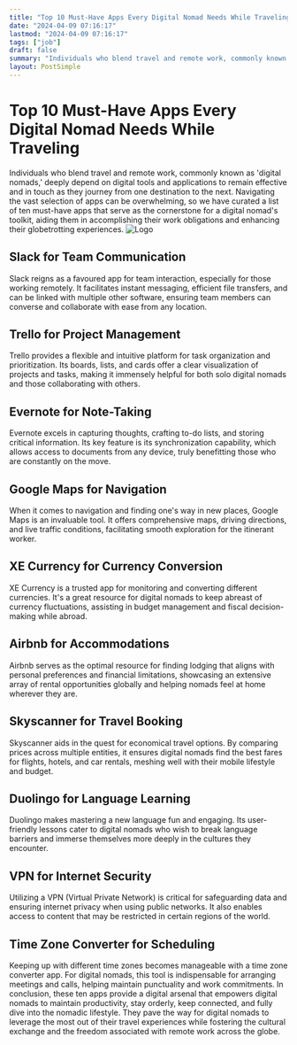 ```yaml
---
title: "Top 10 Must-Have Apps Every Digital Nomad Needs While Traveling"
date: "2024-04-09 07:16:17"
lastmod: "2024-04-09 07:16:17"
tags: ["job"]
draft: false
summary: "Individuals who blend travel and remote work, commonly known as 'digital nomads,' deeply depend on digital tools and applications to remain effective and in touch as they journey from one destination to the next. Navigating the vast selection of apps can be overwhelming, so we have curated a list of ten must-have apps that serve as the cornerstone for a digital nomad's toolkit, aiding them in accomplishing their work obligations and enhancing their globetrotting experiences."
layout: PostSimple
---
```

# Top 10 Must-Have Apps Every Digital Nomad Needs While Traveling
Individuals who blend travel and remote work, commonly known as 'digital nomads,' deeply depend on digital tools and applications to remain effective and in touch as they journey from one destination to the next. Navigating the vast selection of apps can be overwhelming, so we have curated a list of ten must-have apps that serve as the cornerstone for a digital nomad's toolkit, aiding them in accomplishing their work obligations and enhancing their globetrotting experiences.
<img alt="Logo" src="https://cdn.seniorsselection.com/src_image/3681ded7a5dc0605d3e9011c93ccda20.webp"/>
## Slack for Team Communication
Slack reigns as a favoured app for team interaction, especially for those working remotely. It facilitates instant messaging, efficient file transfers, and can be linked with multiple other software, ensuring team members can converse and collaborate with ease from any location.
## Trello for Project Management
Trello provides a flexible and intuitive platform for task organization and prioritization. Its boards, lists, and cards offer a clear visualization of projects and tasks, making it immensely helpful for both solo digital nomads and those collaborating with others.
## Evernote for Note-Taking
Evernote excels in capturing thoughts, crafting to-do lists, and storing critical information. Its key feature is its synchronization capability, which allows access to documents from any device, truly benefitting those who are constantly on the move.
## Google Maps for Navigation
When it comes to navigation and finding one's way in new places, Google Maps is an invaluable tool. It offers comprehensive maps, driving directions, and live traffic conditions, facilitating smooth exploration for the itinerant worker.
## XE Currency for Currency Conversion
XE Currency is a trusted app for monitoring and converting different currencies. It's a great resource for digital nomads to keep abreast of currency fluctuations, assisting in budget management and fiscal decision-making while abroad.
## Airbnb for Accommodations
Airbnb serves as the optimal resource for finding lodging that aligns with personal preferences and financial limitations, showcasing an extensive array of rental opportunities globally and helping nomads feel at home wherever they are.
## Skyscanner for Travel Booking
Skyscanner aids in the quest for economical travel options. By comparing prices across multiple entities, it ensures digital nomads find the best fares for flights, hotels, and car rentals, meshing well with their mobile lifestyle and budget.
## Duolingo for Language Learning
Duolingo makes mastering a new language fun and engaging. Its user-friendly lessons cater to digital nomads who wish to break language barriers and immerse themselves more deeply in the cultures they encounter.
## VPN for Internet Security
Utilizing a VPN (Virtual Private Network) is critical for safeguarding data and ensuring internet privacy when using public networks. It also enables access to content that may be restricted in certain regions of the world.
## Time Zone Converter for Scheduling
Keeping up with different time zones becomes manageable with a time zone converter app. For digital nomads, this tool is indispensable for arranging meetings and calls, helping maintain punctuality and work commitments.
In conclusion, these ten apps provide a digital arsenal that empowers digital nomads to maintain productivity, stay orderly, keep connected, and fully dive into the nomadic lifestyle. They pave the way for digital nomads to leverage the most out of their travel experiences while fostering the cultural exchange and the freedom associated with remote work across the globe.
        